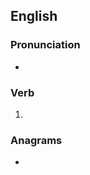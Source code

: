 ==English==

===Pronunciation===
* {{IPA|/ɡeɪmd/|lang=en}}

===Verb===
{{head|en|verb form}}

# {{en-past of|game}}

===Anagrams===
* {{anagrams|en|a=adegm|Madge|madge}}